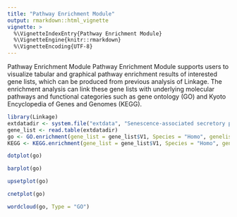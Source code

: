 ```yaml
---
title: "Pathway Enrichment Module"
output: rmarkdown::html_vignette
vignette: >
  %\VignetteIndexEntry{Pathway Enrichment Module}
  %\VignetteEngine{knitr::rmarkdown}
  %\VignetteEncoding{UTF-8}
---
```


Pathway Enrichment Module
Pathway Enrichment Module supports users to visualize tabular and graphical pathway enrichment results of interested gene lists, which can be produced from previous analysis of Linkage. The enrichment analysis can link these gene lists with underlying molecular pathways and functional categories such as gene ontology (GO) and Kyoto Encyclopedia of Genes and Genomes (KEGG).

```r
library(Linkage)
extdatadir <- system.file("extdata", "Senescence-associated secretory phenotype.txt", package = "Linkage")
gene_list <- read.table(extdatadir)
go <- GO.enrichment(gene_list = gene_list$V1, Species = "Homo", genelist_idtype = "external_gene_name")
KEGG <- KEGG.enrichment(gene_list = gene_list$V1, Species = "Homo", genelist_idtype = "external_gene_name")
```

```r
dotplot(go)
```

```r
barplot(go)
```

```r
upsetplot(go)
```

```r
cnetplot(go)
```

```r
wordcloud(go, Type = "GO")
```
